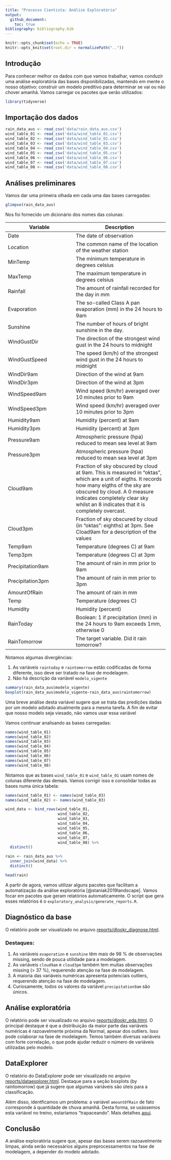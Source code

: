 ```yaml
---
title: "Processo Cientista: Análise Exploratória"
output:
  github_document:
    toc: true
bibliography: bibliography.bib
---
```


```r
knitr::opts_chunk$set(echo = TRUE)
knitr::opts_knit$set(root.dir = normalizePath(".."))
```

## Introdução

Para conhecer melhor os dados com que vamos trabalhar, vamos conduzir uma análise exploratória das bases disponibilizadas, mantendo em mente o nosso objetivo: construir um modelo preditivo para determinar se vai ou não chover amanhã. Vamos carregar os pacotes que serão utilizados:

```r
library(tidyverse)
```

## Importação dos dados

```r
rain_data_aus <- read_csv('data/rain_data_aus.csv')
wind_table_01 <- read_csv('data/wind_table_01.csv')
wind_table_02 <- read_csv('data/wind_table_02.csv')
wind_table_03 <- read_csv('data/wind_table_03.csv')
wind_table_04 <- read_csv('data/wind_table_04.csv')
wind_table_05 <- read_csv('data/wind_table_05.csv')
wind_table_06 <- read_csv('data/wind_table_06.csv')
wind_table_07 <- read_csv('data/wind_table_07.csv')
wind_table_08 <- read_csv('data/wind_table_08.csv')
```

## Análises preliminares
Vamos dar uma primeira olhada em cada uma das bases carregadas:

```r
glimpse(rain_data_aus)
```

Nos foi fornecido um dicionário dos nomes das colunas:


Variable | Description
---------|------------
Date   |  The date of observation
Location   |  The common name of the location of the weather station
MinTemp   |  The minimum temperature in degrees celsius
MaxTemp   |  The maximum temperature in degrees celsius
Rainfall   |  The amount of rainfall recorded for the day in mm
Evaporation   |  The so-called Class A pan evaporation (mm) in the 24 hours to 9am
Sunshine   |  The number of hours of bright sunshine in the day.
WindGustDir   |  The direction of the strongest wind gust in the 24 hours to midnight
WindGustSpeed   |  The speed (km/h) of the strongest wind gust in the 24 hours to midnight
WindDir9am   |  Direction of the wind at 9am
WindDir3pm   |  Direction of the wind at 3pm
WindSpeed9am   |  Wind speed (km/hr) averaged over 10 minutes prior to 9am
WindSpeed3pm   |  Wind speed (km/hr) averaged over 10 minutes prior to 3pm
Humidity9am   |  Humidity (percent) at 9am
Humidity3pm   |  Humidity (percent) at 3pm
Pressure9am   |  Atmospheric pressure (hpa) reduced to mean sea level at 9am
Pressure3pm   |  Atmospheric pressure (hpa) reduced to mean sea level at 3pm
Cloud9am   |  Fraction of sky obscured by cloud at 9am. This is measured in "oktas", which are a unit of eigths. It records how many eigths of the sky are obscured by cloud. A 0 measure indicates completely clear sky whilst an 8 indicates that it is completely overcast.
Cloud3pm | Fraction of sky obscured by cloud (in "oktas": eighths) at 3pm. See Cload9am for a description of the values
Temp9am |  Temperature (degrees C) at 9am
Temp3pm |  Temperature (degrees C) at 3pm
Precipitation9am |  The amount of rain in mm prior to 9am
Precipitation3pm |  The amount of rain in mm prior to 3pm
AmountOfRain |  The amount of rain in mm
Temp |  Temperature (degrees C)
Humidity |  Humidity (percent)
RainToday |  Boolean: 1 if precipitation (mm) in the 24 hours to 9am exceeds 1mm, otherwise 0
RainTomorrow |  The target variable. Did it rain tomorrow?

Notamos algumas divergências:

1. As variáveis `raintoday` e `raintomorrow` estão codificadas de forma diferente, isso deve ser tratado na fase de modelagem.
2. Não há descrição da variável `modelo_vigente`

```r
summary(rain_data_aus$modelo_vigente)
boxplot(rain_data_aus$modelo_vigente~rain_data_aus$raintomorrow)
```

Uma breve análise desta variável sugere que se trata das predições dadas por um modelo adotado atualmente para a mesma tarefa. A fim de evitar que nosso modelo seja viesado, não vamos usar essa variável

Vamos continuar analisando as bases carregadas:

```r
names(wind_table_01)
names(wind_table_02)
names(wind_table_03)
names(wind_table_04)
names(wind_table_05)
names(wind_table_06)
names(wind_table_07)
names(wind_table_08)
```

Notamos que as bases `wind_table_01` e `wind_table_01` usam nomes de colunas diferente das demais. Vamos corrigir isso e consolidar todas as bases numa única tabela:

```r
names(wind_table_01) <- names(wind_table_03)
names(wind_table_02) <- names(wind_table_03)

wind_data <- bind_rows(wind_table_01,
                       wind_table_02,
                       wind_table_03,
                       wind_table_04,
                       wind_table_05,
                       wind_table_06,
                       wind_table_07,
                       wind_table_08) %>% 
  distinct()

rain <- rain_data_aus %>% 
  inner_join(wind_data) %>% 
  distinct()

head(rain)
```

A partir de agora, vamos utilizar alguns pacotes que facilitam a automatização da análise exploratória [@staniak2019landscape]. Vamos focar em pacotes que geram relatórios automaticamente. O script que gera esses relatórios é o `exploratory_analysis/generate_reports.R`.

## Diagnóstico da base

O relatório pode ser visualizado no arquivo [reports/dlookr_diagnose.html](http://htmlpreview.github.io/?https://github.com/guilhermejordan/processo_cientista/blob/master/exploratory_analysis/reports/dlookr_diagnose.html).

### Destaques:

1. As variáveis `evaporation` e `sunshine` têm mais de 98 % de observações missing, sendo de pouca utilidade para a modelagem.
2. As variáveis `cloud9am` e `cloud3pm` também tem muitas observações missing (> 37 %), requerendo atenção na fase de modelagem.
3. A maioria das variáveis numéricas apresenta potenciais outliers, requerendo atenção na fase de modelagem.
4. Curiosamente, todos os valores da variável `precipitation9am` são únicos.

## Análise exploratória

O relatório pode ser visualizado no arquivo [reports/dlookr_eda.html](http://htmlpreview.github.io/?https://github.com/guilhermejordan/processo_cientista/blob/master/exploratory_analysis/reports/dlookr_eda.html). O principal destaque é que a distribuição da maior parte das variáveis numéricas é razoavelmente próxima da Normal, apesar dos outliers. Isso pode colaborar na fase de modelagem. Temos também diversas variáveis com forte correlação, o que pode ajudar reduzir o número de variáveis utilizadas pelo modelo.

## DataExplorer

O relatório do DataExplorer pode ser visualizado no arquivo [reports/dataexplorer.html](http://htmlpreview.github.io/?https://github.com/guilhermejordan/processo_cientista/blob/master/exploratory_analysis/reports/dataexplorer.html). Destaque para a seção boxplots (by raintomorrow) que já sugere que algumas variáveis são úteis para a classificação.

Além disso, identficamos um problema: a variável `amountOfRain` de fato corresponde à quantidade de chuva amanhã. Desta forma, se usássemos esta variável no treino, estaríamos "trapaceando". Mais detalhes [aqui](https://www.kaggle.com/jsphyg/weather-dataset-rattle-package/discussion/78316).

## Conclusão

A análise exploratória sugere que, apesar das bases serem razoavelmente limpas, ainda serão necessários alguns preprocessamentos na fase de modelagem, a depender do modelo adotado.




